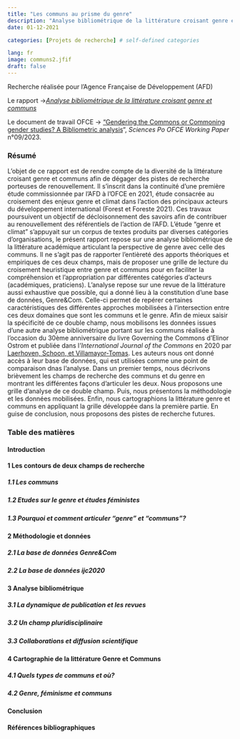 ```yaml
---
title: "Les communs au prisme du genre"
description: "Analyse bibliométrique de la littérature croisant genre et communs"
date: 01-12-2021

categories: [Projets de recherche] # self-defined categories

lang: fr
image: communs2.jfif
draft: false 
---
```


Recherche réalisée pour l'Agence Française de Développement (AFD)

Le rapport -\>[*Analyse bibliométrique de la littérature croisant genre et communs*](#0)

Le document de travail OFCE -\> ["Gendering the Commons or Commoning gender studies? A Bibliometric analysis](https://www.ofce.sciences-po.fr/pdf/dtravail/OFCEWP2023-09.pdf)", *Sciences Po OFCE Working Paper* n°09/2023.

### Résumé

L'objet de ce rapport est de rendre compte de la diversité de la littérature croisant genre et communs afin de dégager des pistes de recherche porteuses de renouvellement. Il s'inscrit dans la continuité d'une première étude commissionnée par l'AFD à l'OFCE en 2021, étude consacrée au croisement des enjeux genre et climat dans l'action des principaux acteurs du développement international (Forest et Foreste 2021). Ces travaux poursuivent un objectif de décloisonnement des savoirs afin de contribuer au renouvellement des référentiels de l'action de l'AFD. L'étude "genre et climat" s'appuyait sur un corpus de textes produits par diverses catégories d'organisations, le présent rapport repose sur une analyse bibliométrique de la littérature académique articulant la perspective de genre avec celle des communs. Il ne s'agit pas de rapporter l'entièreté des apports théoriques et empiriques de ces deux champs, mais de proposer une grille de lecture du croisement heuristique entre genre et communs pour en faciliter la compréhension et l'appropriation par différentes catégories d'acteurs (académiques, praticiens). L'analyse repose sur une revue de la littérature aussi exhaustive que possible, qui a donné lieu à la constitution d'une base de données, Genre&Com. Celle-ci permet de repérer certaines caractéristiques des différentes approches mobilisées à l'intersection entre ces deux domaines que sont les communs et le genre. Afin de mieux saisir la spécificité de ce double champ, nous mobilisons les données issues d'une autre analyse bibliométrique portant sur les communs réalisée à l'occasion du 30ème anniversaire du livre Governing the Commons d'Elinor Ostrom et publiée dans l*'International Journal of the Commons* en 2020 par [Laerhoven, Schoon, et Villamayor-Tomas](https://www.thecommonsjournal.org/article/10.5334/ijc.1030/). Les auteurs nous ont donné accès à leur base de données, qui est utilisées comme une point de comparaison dnas l'analyse. Dans un premier temps, nous décrivons brièvement les champs de recherche des communs et du genre en montrant les différentes façons d'articuler les deux. Nous proposons une grille d'analyse de ce double champ. Puis, nous présentons la méthodologie et les données mobilisées. Enfin, nous cartographions la littérature genre et communs en appliquant la grille développée dans la première partie. En guise de conclusion, nous proposons des pistes de recherche futures.

### Table des matières

#### Introduction

#### 1 Les contours de deux champs de recherche

##### 1.1 Les communs

##### 1.2 Etudes sur le genre et études féministes

##### 1.3 Pourquoi et comment articuler "genre" et "communs"?

#### 2 Méthodologie et données

##### 2.1 La base de données Genre&Com

##### 2.2 La base de données ijc2020

#### 3 Analyse bibliométrique

##### 3.1 La dynamique de publication et les revues

##### 3.2 Un champ pluridisciplinaire

##### 3.3 Collaborations et diffusion scientifique

#### 4 Cartographie de la littérature Genre et Communs

##### 4.1 Quels types de communs et où?

##### 4.2 Genre, féminisme et communs

#### Conclusion

#### Références bibliographiques

